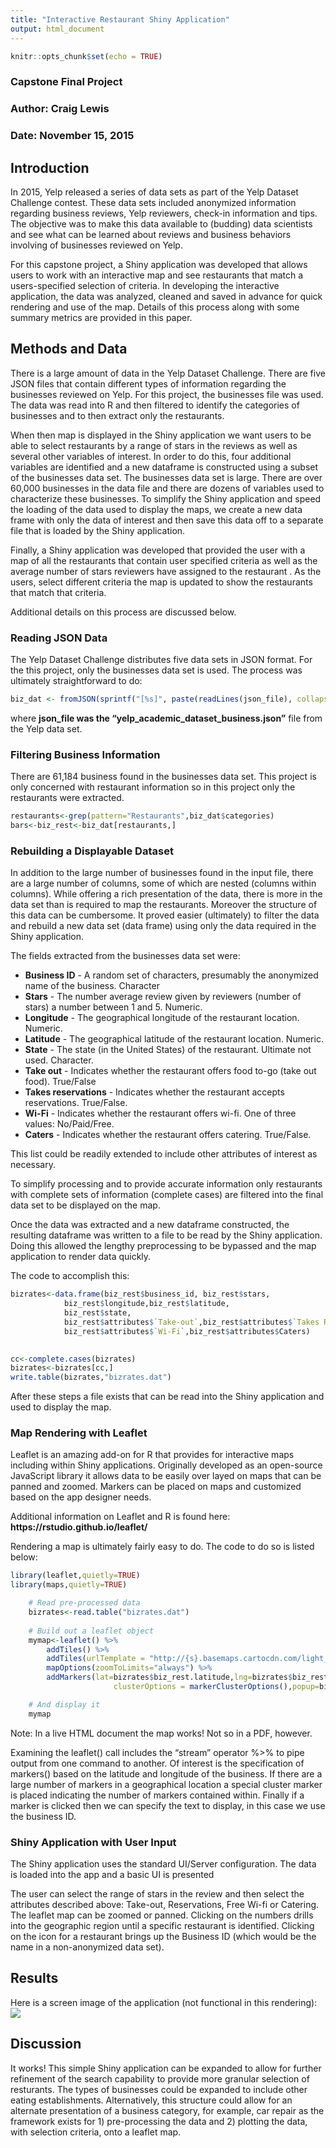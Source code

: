 ```yaml
---
title: "Interactive Restaurant Shiny Application"
output: html_document
---
```


```r
knitr::opts_chunk$set(echo = TRUE)
```

### Capstone Final Project
### Author: Craig Lewis
### Date:   November 15, 2015

## Introduction
In 2015, Yelp released a series of data sets as part of the Yelp Dataset Challenge contest. These data sets included anonymized information regarding business reviews, Yelp reviewers, check-in information and tips. The objective was to make this data available to (budding) data scientists and see what can be learned about reviews and business behaviors involving of businesses reviewed on Yelp.

For this capstone project, a Shiny application was developed that allows users to work with an interactive map and see restaurants that match a users-specified selection of criteria.  In developing the interactive application, the data was analyzed, cleaned and saved in advance for quick rendering and use of the map. Details of this process along with some summary metrics are provided in this paper. 

## Methods and Data
There is a large amount of data in the Yelp Dataset Challenge. There are five JSON files that contain different types of information regarding the businesses reviewed on Yelp. For this project, the businesses file was used. The data was read into R and then filtered to identify the categories of businesses and to then extract only the restaurants. 

When then map is displayed in the Shiny application we want users to be able to select restaurants by a range of stars in the reviews as well as several other variables of interest.  In order to do this, four additional variables are identified and a new dataframe is constructed using a subset of the businesses data set.  The businesses data set is large. There are over 60,000 businesses in the data file and there are dozens of variables used to characterize these businesses. To simplify the Shiny application and speed the loading of the data used to display the maps, we create a new data frame with only the data of interest and then save this data off to a separate file that is loaded by the Shiny application. 

Finally, a Shiny application was developed that provided the user with a map of all the restaurants that contain user specified criteria as well as the average number of stars reviewers have assigned to the restaurant . As the users, select different criteria the map is updated to show the restaurants that match that criteria. 

Additional details on this process are discussed below. 


### Reading JSON Data
The Yelp Dataset Challenge distributes five data sets in JSON format. For the this project, only the businesses data set is used. The process was ultimately straightforward to do: 

```r
biz_dat <- fromJSON(sprintf("[%s]", paste(readLines(json_file), collapse=",")))
```
where **json_file was the "yelp_academic_dataset_business.json"** file from the Yelp data set. 


### Filtering Business Information
There are 61,184 business found in the businesses data set. This project is only concerned with restaurant information so in this project only the restaurants were extracted.  
```r
restaurants<-grep(pattern="Restaurants",biz_dat$categories)
bars<-biz_rest<-biz_dat[restaurants,]
```

### Rebuilding a Displayable Dataset
In addition to the large number of businesses found in the input file, there are a large number of columns, some of which are nested (columns within columns). While offering  a rich presentation of the data, there is more in the data set than is required to map the restaurants. Moreover the structure of this data can be cumbersome. It proved easier (ultimately) to filter the data and rebuild a new data set (data frame) using only the data required in the Shiny application. 

The fields extracted from the businesses data set were: 

* **Business ID** - A random set of characters, presumably the anonymized name of the business. Character
* **Stars** - The number average review given by reviewers (number of stars) a number between 1 and 5. Numeric.
* **Longitude** - The geographical longitude of the restaurant location. Numeric.
* **Latitude** - The geographical latitude of the restaurant location. Numeric. 
* **State** - The state (in the United States) of the restaurant. Ultimate not used. Character.
* **Take out** - Indicates whether the restaurant offers food to-go (take out food). True/False
* **Takes reservations** - Indicates whether the restaurant accepts reservations. True/False.
* **Wi-Fi** - Indicates whether the restaurant offers wi-fi. One of three values: No/Paid/Free.
* **Caters** - Indicates whether the restaurant offers catering. True/False.

This list could be readily extended to include other attributes of interest as necessary.

To simplify processing and to provide accurate information only restaurants with complete sets of information (complete cases) are filtered into the final data set to be displayed on the map. 

Once the data was extracted and a new dataframe constructed, the resulting dataframe was written to a file to be read by the Shiny application. Doing this allowed the lengthy preprocessing to be bypassed and the map application to render data quickly. 


The code to accomplish this: 
```r
bizrates<-data.frame(biz_rest$business_id, biz_rest$stars,
            biz_rest$longitude,biz_rest$latitude, 
            biz_rest$state,
            biz_rest$attributes$`Take-out`,biz_rest$attributes$`Takes Reservations`,
            biz_rest$attributes$`Wi-Fi`,biz_rest$attributes$Caters)
                

cc<-complete.cases(bizrates)
bizrates<-bizrates[cc,]
write.table(bizrates,"bizrates.dat")
```

After these steps a file exists that can be read into the Shiny application and used to display the map. 

### Map Rendering with Leaflet
Leaflet is an amazing add-on for R that provides for interactive maps including within Shiny applications. Originally developed as an open-source JavaScript library it allows data to be easily over layed on maps that can be panned and zoomed. Markers can be placed on maps and customized based on the app designer needs. 

Additional information on Leaflet and R is found here: **https://rstudio.github.io/leaflet/**

Rendering a map is ultimately fairly easy to do. The code to do so is listed below:

```r

library(leaflet,quietly=TRUE)
library(maps,quietly=TRUE)

    # Read pre-processed data
    bizrates<-read.table("bizrates.dat")
    
    # Build out a leaflet object
    mymap<-leaflet() %>% 
        addTiles() %>% 
        addTiles(urlTemplate = "http://{s}.basemaps.cartocdn.com/light_all/{z}/{x}/{y}.png")  %>%  
        mapOptions(zoomToLimits="always") %>%             
        addMarkers(lat=bizrates$biz_rest.latitude,lng=bizrates$biz_rest.longitude,
                       clusterOptions = markerClusterOptions(),popup=bizrates$biz_rest.business_id) 

    # And display it
    mymap
```

Note: In a live HTML document the map works! Not so in a PDF, however. 

Examining the leaflet() call includes the "stream" operator %>% to pipe output from one command to another. Of interest is the specification of markers() based on the latitude and longitude of the business. If there are a large number of markers in a geographical location a special cluster marker is placed indicating the number of markers contained within. Finally if a marker is clicked then we can specify the text to display, in this case we use the business ID.

### Shiny Application with User Input
The Shiny application uses the standard UI/Server configuration. The data is loaded into the app and a basic UI is presented 


The user can select the range of stars in the review and then select the attributes described above: Take-out, Reservations, Free Wi-fi or Catering. The leaflet map can be zoomed or panned. Clicking on the numbers drills into the geographic region until a specific restaurant is identified. Clicking on the icon for a restaurant brings up the Business ID (which would be the name in a non-anonymized data set).

## Results
Here is a screen image of the application (not functional in this rendering):
<img src="ShinyPic.png"/>

## Discussion
It works! This simple Shiny application can be expanded to allow for further refinement of the search capability to provide more granular selection of resturants. The types of businesses could be expanded to include other eating establishments. Alternatively, this structure could allow for an alternate presentation of a business category, for example, car repair as the framework exists for 1) pre-processing the data and 2) plotting the data, with selection criteria, onto a leaflet map. 










